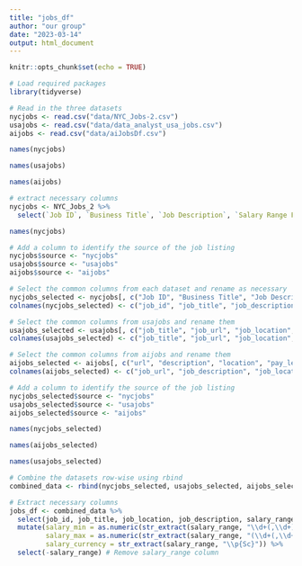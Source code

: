 ```yaml
---
title: "jobs_df"
author: "our group"
date: "2023-03-14"
output: html_document
---
```


```r
knitr::opts_chunk$set(echo = TRUE)
```

```r
# Load required packages
library(tidyverse)
```


```r
# Read in the three datasets
nycjobs <- read.csv("data/NYC_Jobs-2.csv")
usajobs <- read.csv("data/data_analyst_usa_jobs.csv")
aijobs <- read.csv("data/aiJobsDf.csv")
```


```r
names(nycjobs)
```

```r
names(usajobs)
```


```r
names(aijobs)
```


```r
# extract necessary columns
nycjobs <- NYC_Jobs_2 %>%
  select(`Job ID`, `Business Title`, `Job Description`, `Salary Range From`, `Salary Range To`, `Work Location`)

```


```r
names(nycjobs)
```

```r
# Add a column to identify the source of the job listing
nycjobs$source <- "nycjobs"
usajobs$source <- "usajobs"
aijobs$source <- "aijobs"
```




```r
# Select the common columns from each dataset and rename as necessary
nycjobs_selected <- nycjobs[, c("Job ID", "Business Title", "Job Description", "Salary Range From", "Salary Range To", "Work Location")]
colnames(nycjobs_selected) <- c("job_id", "job_title", "job_description", "salary_min", "salary_max", "job_location")

# Select the common columns from usajobs and rename them
usajobs_selected <- usajobs[, c("job_title", "job_url", "job_location", "job_summary", "job_salary")]
colnames(usajobs_selected) <- c("job_title", "job_url", "job_location", "job_description", "salary_range")

# Select the common columns from aijobs and rename them
aijobs_selected <- aijobs[, c("url", "description", "location", "pay_level")]
colnames(aijobs_selected) <- c("job_url", "job_description", "job_location", "salary_range")

# Add a column to identify the source of the job listing
nycjobs_selected$source <- "nycjobs"
usajobs_selected$source <- "usajobs"
aijobs_selected$source <- "aijobs"

```


```r
names(nycjobs_selected)
```

```r
names(aijobs_selected)
```


```r
names(usajobs_selected)
```




```r

# Combine the datasets row-wise using rbind
combined_data <- rbind(nycjobs_selected, usajobs_selected, aijobs_selected)

# Extract necessary columns
jobs_df <- combined_data %>%
  select(job_id, job_title, job_location, job_description, salary_range, source) %>%
  mutate(salary_min = as.numeric(str_extract(salary_range, "\\d+(,\\d+)*(\\.\\d+)?")),
         salary_max = as.numeric(str_extract(salary_range, "(\\d+(,\\d+)*(\\.\\d+)?)(?=\\s?-))"),
         salary_currency = str_extract(salary_range, "\\p{Sc}")) %>%
  select(-salary_range) # Remove salary_range column

```




